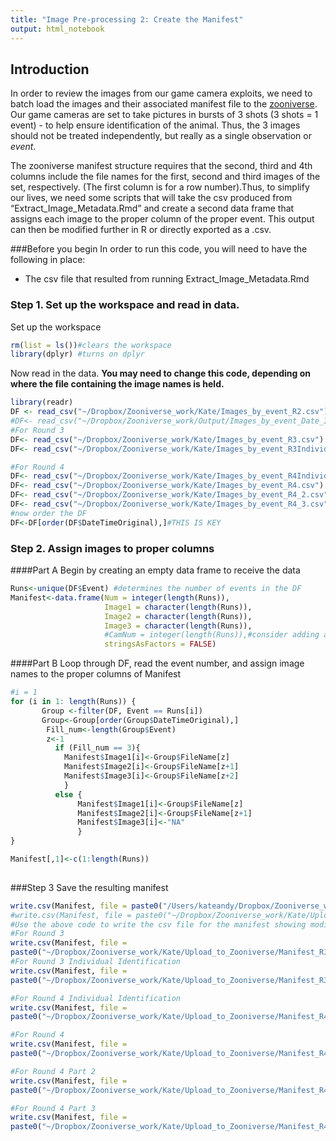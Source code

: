 ```yaml
---
title: "Image Pre-processing 2: Create the Manifest"
output: html_notebook
---
```

## Introduction
In order to review the images from our game camera exploits, we need to batch load the images and their associated manifest file to the [zooniverse](http://www.zooniverse.org).  Our game cameras are set to take pictures in bursts of 3 shots (3 shots = 1 event) - to help ensure identification of the animal.  Thus, the 3 images should not be treated independently, but really as a single observation or *event*.  

The zooniverse manifest structure requires that the second, third and 4th columns include the file names for the first, second and third images of the set, respectively. (The first column is for a row number).Thus, to simplify our lives, we need some scripts that will take the csv produced from "Extract_Image_Metadata.Rmd" and create a second data frame that assigns each image to the proper column of the proper event. This output can then be modified further in R or directly exported as a .csv.

###Before you begin
In order to run this code, you will need to have the following in place:

* The csv file that resulted from running Extract_Image_Metadata.Rmd



### Step 1. Set up the workspace and read in data.
Set up the workspace
```r
rm(list = ls())#clears the workspace
library(dplyr) #turns on dplyr
```
Now read in the data.  **You may need to change this code, depending on where the file containing the image names is held.**

```r
library(readr)
DF <- read_csv("~/Dropbox/Zooniverse_work/Kate/Images_by_event_R2.csv") #file with single colum of file names
#DF<- read_csv("~/Dropbox/Zooniverse_work/Output/Images_by_event_Date_Issues.csv") #Use for csv file with modified dates
#For Round 3
DF<- read_csv("~/Dropbox/Zooniverse_work/Kate/Images_by_event_R3.csv")
DF<- read_csv("~/Dropbox/Zooniverse_work/Kate/Images_by_event_R3Individual.csv")

#For Round 4
DF<- read_csv("~/Dropbox/Zooniverse_work/Kate/Images_by_event_R4Individual.csv")
DF<- read_csv("~/Dropbox/Zooniverse_work/Kate/Images_by_event_R4.csv")
DF<- read_csv("~/Dropbox/Zooniverse_work/Kate/Images_by_event_R4_2.csv")
DF<- read_csv("~/Dropbox/Zooniverse_work/Kate/Images_by_event_R4_3.csv")
#now order the DF
DF<-DF[order(DF$DateTimeOriginal),]#THIS IS KEY
```
### Step 2. Assign images to proper columns
####Part A 
Begin by creating an empty data frame to receive the data
```r
Runs<-unique(DF$Event) #determines the number of events in the DF
Manifest<-data.frame(Num = integer(length(Runs)),
                     Image1 = character(length(Runs)),
                     Image2 = character(length(Runs)),
                     Image3 = character(length(Runs)), 
                     #CamNum = integer(length(Runs)),#consider adding a way to record a column with camera number for manifest
                     stringsAsFactors = FALSE)
```

####Part B 
Loop through DF, read the event number, and assign image names to the proper columns of Manifest

```r

#i = 1
for (i in 1: length(Runs)) {
       Group <-filter(DF, Event == Runs[i])
       Group<-Group[order(Group$DateTimeOriginal),]
        Fill_num<-length(Group$Event)
        z<-1
          if (Fill_num == 3){
            Manifest$Image1[i]<-Group$FileName[z]
            Manifest$Image2[i]<-Group$FileName[z+1]
            Manifest$Image3[i]<-Group$FileName[z+2]
            }
          else {
               Manifest$Image1[i]<-Group$FileName[z]
               Manifest$Image2[i]<-Group$FileName[z+1]
               Manifest$Image3[i]<-"NA"
               }
}

Manifest[,1]<-c(1:length(Runs))
  

```
###Step 3
Save the resulting manifest
```r
write.csv(Manifest, file = paste0("/Users/kateandy/Dropbox/Zooniverse_work/Kate/Manifest_R2",Sys.Date(), ".csv"))
#write.csv(Manifest, file = paste0("~/Dropbox/Zooniverse_work/Kate/Upload_to_Zooniverse/Manifest_R1B2",Sys.Date(), ".csv"))
#Use the above code to write the csv file for the manifest showing modified dates
#For Round 3
write.csv(Manifest, file = 
paste0("~/Dropbox/Zooniverse_work/Kate/Upload_to_Zooniverse/Manifest_R3",Sys.Date(), ".csv"))
#For Round 3 Individual Identification
write.csv(Manifest, file = 
paste0("~/Dropbox/Zooniverse_work/Kate/Upload_to_Zooniverse/Manifest_R3_Individual",Sys.Date(), ".csv"))

#For Round 4 Individual Identification
write.csv(Manifest, file = 
paste0("~/Dropbox/Zooniverse_work/Kate/Upload_to_Zooniverse/Manifest_R4_Individual",Sys.Date(), ".csv"))

#For Round 4 
write.csv(Manifest, file = 
paste0("~/Dropbox/Zooniverse_work/Kate/Upload_to_Zooniverse/Manifest_R4",Sys.Date(), ".csv"))

#For Round 4 Part 2
write.csv(Manifest, file = 
paste0("~/Dropbox/Zooniverse_work/Kate/Upload_to_Zooniverse/Manifest_R4_2",Sys.Date(), ".csv"))

#For Round 4 Part 3
write.csv(Manifest, file = 
paste0("~/Dropbox/Zooniverse_work/Kate/Upload_to_Zooniverse/Manifest_R4_3",Sys.Date(), ".csv"))
```

